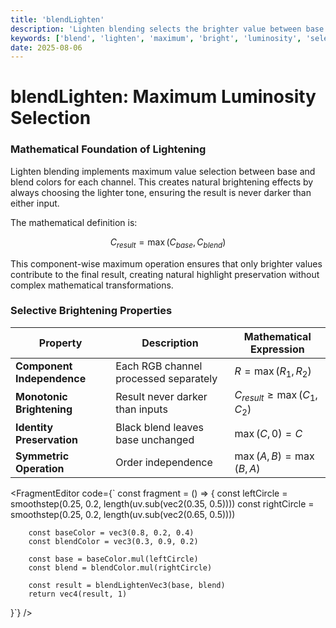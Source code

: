 ```yaml
---
title: 'blendLighten'
description: 'Lighten blending selects the brighter value between base and blend colors for maximum luminosity'
keywords: ['blend', 'lighten', 'maximum', 'bright', 'luminosity', 'selection']
date: 2025-08-06
---
```



# blendLighten: Maximum Luminosity Selection

### Mathematical Foundation of Lightening

Lighten blending implements maximum value selection between base and blend colors for each channel. This creates natural brightening effects by always choosing the lighter tone, ensuring the result is never darker than either input.

The mathematical definition is:

$$
C_{result} = \max(C_{base}, C_{blend})
$$

This component-wise maximum operation ensures that only brighter values contribute to the final result, creating natural highlight preservation without complex mathematical transformations.

### Selective Brightening Properties

| Property | Description | Mathematical Expression |
|----------|-------------|-------------------------|
| **Component Independence** | Each RGB channel processed separately | $R = \max(R_1, R_2)$ |
| **Monotonic Brightening** | Result never darker than inputs | $C_{result} \geq \max(C_1, C_2)$ |
| **Identity Preservation** | Black blend leaves base unchanged | $\max(C, 0) = C$ |
| **Symmetric Operation** | Order independence | $\max(A, B) = \max(B, A)$ |

<FragmentEditor
code={`
const fragment = () => {
        const leftCircle = smoothstep(0.25, 0.2, length(uv.sub(vec2(0.35, 0.5))))
        const rightCircle = smoothstep(0.25, 0.2, length(uv.sub(vec2(0.65, 0.5))))
        
        const baseColor = vec3(0.8, 0.2, 0.4)
        const blendColor = vec3(0.3, 0.9, 0.2)
        
        const base = baseColor.mul(leftCircle)
        const blend = blendColor.mul(rightCircle)
        
        const result = blendLightenVec3(base, blend)
        return vec4(result, 1)
}`}
/>